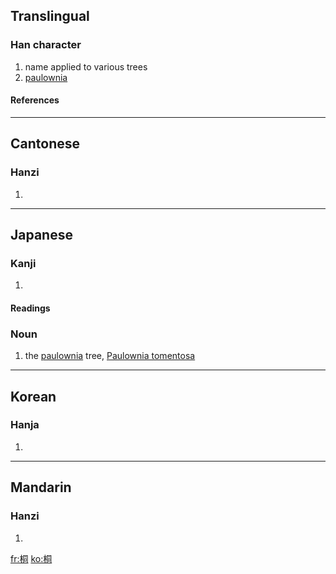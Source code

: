 ==Translingual==
===Han character===
{{Han char|rn=75|rad=木|as=06|sn=10|four=4792<sub>0</sub>|canj=木月一口 (DBMR)}}
# name applied to various trees
# [[paulownia]]
====References====
{{Han ref|kx=0525.170|dkj=14770|dj=0914.120|hdz=21198.070|uh=6850|ud=26704|bh=AEE4|bd=44772}}

----
==Cantonese==
===Hanzi===
{{yue-hanzi|jyut=|y=tung4}}
# {{defn|Cantonese}}

----
==Japanese==
===Kanji===
{{ja-kanji|grade=|rs=木06}}
# {{defn|Japanese}} 
====Readings====
{{ja-readings|on=[[どう]] (dō), [[とう]] (tō)|kun=[[きり]] (kiri)}}

===Noun===
{{ja-noun|k|hira=きり|rom=kiri}}
#the [[paulownia]] tree, [[Paulownia tomentosa]]

----

==Korean==
===Hanja===
{{ko-hanja|hangeul=동|eumhun=오동나무 동|rv=dong|mr=tong|y=tong}}
# {{defn|Korean}}

----
==Mandarin==
===Hanzi===
{{cmn-hanzi|pin=[[tóng]] ([[tong2]])|wg=t'ung<sup>2</sup>}}
# {{defn|Mandarin}}

[[fr:桐]]
[[ko:桐]]
